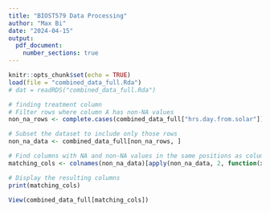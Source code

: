 ```yaml
---
title: "BIOST579 Data Processing"
author: "Max Bi"
date: "2024-04-15"
output: 
  pdf_document:
    number_sections: true
---
```


```r
knitr::opts_chunk$set(echo = TRUE)
load(file = "combined_data_full.Rda")
# dat = readRDS("combined_data_full.Rda")
```

```r
# finding treatment column
# Filter rows where column A has non-NA values
non_na_rows <- complete.cases(combined_data_full["hrs.day.from.solar"])

# Subset the dataset to include only those rows
non_na_data <- combined_data_full[non_na_rows, ]

# Find columns with NA and non-NA values in the same positions as column A
matching_cols <- colnames(non_na_data)[apply(non_na_data, 2, function(x) all(is.na(x)) | all(!is.na(x)))]

# Display the resulting columns
print(matching_cols)

View(combined_data_full[matching_cols])
```

